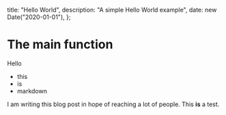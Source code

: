 
  title: "Hello World",
  description: "A simple Hello World example",
  date: new Date("2020-01-01"),
};

# The main function

Hello

- this
- is
- markdown

<MdxImage src={NextIcon} />

I am writing this blog post in hope of reaching a lot of people. This **is** a test.
